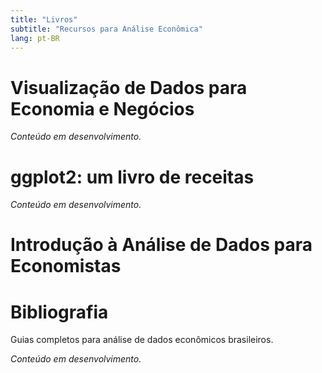 ```yaml
---
title: "Livros"
subtitle: "Recursos para Análise Econômica"
lang: pt-BR
---
```


# Visualização de Dados para Economia e Negócios

*Conteúdo em desenvolvimento.*

# ggplot2: um livro de receitas

*Conteúdo em desenvolvimento.*

# Introdução à Análise de Dados para Economistas

# Bibliografia

Guias completos para análise de dados econômicos brasileiros.

*Conteúdo em desenvolvimento.*
